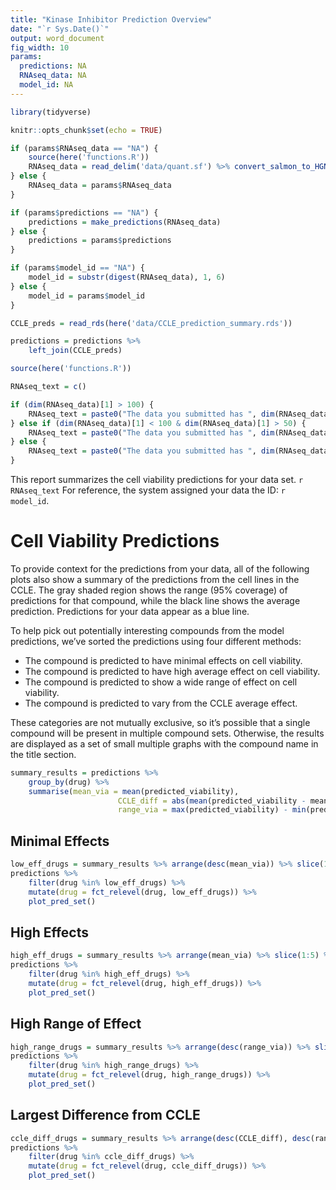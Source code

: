 ```yaml
---
title: "Kinase Inhibitor Prediction Overview"
date: "`r Sys.Date()`"
output: word_document
fig_width: 10
params:
  predictions: NA
  RNAseq_data: NA
  model_id: NA
---
```


```r
library(tidyverse)

knitr::opts_chunk$set(echo = TRUE)

if (params$RNAseq_data == "NA") {
	source(here('functions.R'))
	RNAseq_data = read_delim('data/quant.sf') %>% convert_salmon_to_HGNC_TPM()
} else {
	RNAseq_data = params$RNAseq_data
}

if (params$predictions == "NA") {
	predictions = make_predictions(RNAseq_data)
} else {
	predictions = params$predictions
}

if (params$model_id == "NA") {
	model_id = substr(digest(RNAseq_data), 1, 6)
} else {
	model_id = params$model_id
}

CCLE_preds = read_rds(here('data/CCLE_prediction_summary.rds'))

predictions = predictions %>%
	left_join(CCLE_preds)

source(here('functions.R'))
```

```r
RNAseq_text = c()

if (dim(RNAseq_data)[1] > 100) {
	RNAseq_text = paste0("The data you submitted has ", dim(RNAseq_data)[1], " out of the 110 genes included in the model.")
} else if (dim(RNAseq_data)[1] < 100 & dim(RNAseq_data)[1] > 50) {
	RNAseq_text = paste0("The data you submitted has ", dim(RNAseq_data)[1], " out of the 110 genes included in the model. There was a problem with finding many of the genes in your data set. All genes missing from your data were filled with the average value from the cell lines in the CCLE. If you think this is an error, please get in touch with me through github (https://github.com/mbergins/kinase_inhibitor_pred_app).")
} else {
	RNAseq_text = paste0("The data you submitted has ", dim(RNAseq_data)[1], " out of the 110 genes included in the model. The system wasn't able to find a majority of the genes expected. All genes missing from your data were filled with the average value from the cell lines in the CCLE. The following predictions are not customized for your data.  If you think this is an error, please get in touch with me through github (https://github.com/mbergins/kinase_inhibitor_pred_app).")
}

```

This report summarizes the cell viability predictions for your data set. `r RNAseq_text` For reference, the system assigned your data the ID: `r model_id`.

# Cell Viability Predictions

To provide context for the predictions from your data, all of the following plots also show a summary of the predictions from the cell lines in the CCLE. The gray shaded region shows the range (95% coverage) of predictions for that compound, while the black line shows the average prediction. Predictions for your data appear as a blue line.

To help pick out potentially interesting compounds from the model predictions, we've sorted the predictions using four different methods:

* The compound is predicted to have minimal effects on cell viability.
* The compound is predicted to have high average effect on cell viability.
* The compound is predicted to show a wide range of effect on cell viability.
* The compound is predicted to vary from the CCLE average effect.

These categories are not mutually exclusive, so it's possible that a single compound will be present in multiple compound sets. Otherwise, the results are displayed as a set of small multiple graphs with the compound name in the title section.

```r
summary_results = predictions %>% 
	group_by(drug) %>%
	summarise(mean_via = mean(predicted_viability),
						CCLE_diff = abs(mean(predicted_viability - mean_via)),
						range_via = max(predicted_viability) - min(predicted_viability))
```

## Minimal Effects

```r
low_eff_drugs = summary_results %>% arrange(desc(mean_via)) %>% slice(1:5) %>% pull(drug)
predictions %>%
	filter(drug %in% low_eff_drugs) %>%
	mutate(drug = fct_relevel(drug, low_eff_drugs)) %>%
	plot_pred_set()
```

## High Effects

```r
high_eff_drugs = summary_results %>% arrange(mean_via) %>% slice(1:5) %>% pull(drug)
predictions %>%
	filter(drug %in% high_eff_drugs) %>%
	mutate(drug = fct_relevel(drug, high_eff_drugs)) %>%
	plot_pred_set()
```

## High Range of Effect

```r
high_range_drugs = summary_results %>% arrange(desc(range_via)) %>% slice(1:5) %>% pull(drug)
predictions %>%
	filter(drug %in% high_range_drugs) %>%
	mutate(drug = fct_relevel(drug, high_range_drugs)) %>%
	plot_pred_set()
```

## Largest Difference from CCLE

```r
ccle_diff_drugs = summary_results %>% arrange(desc(CCLE_diff), desc(range_via)) %>% slice(1:5) %>% pull(drug)
predictions %>%
	filter(drug %in% ccle_diff_drugs) %>%
	mutate(drug = fct_relevel(drug, ccle_diff_drugs)) %>%
	plot_pred_set()
```
